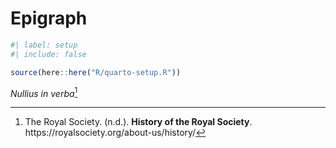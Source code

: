<!-- %:::% .common h1 begin %:::% -->
# Epigraph {.unnumbered}
<!-- %:::% .common h1 end %:::% -->

```r
#| label: setup
#| include: false

source(here::here("R/quarto-setup.R"))
```

::: {.content-visible when-format="html"}
_Nullius in verba_[^1]

[^1]: The Royal Society. (n.d.). __History of the Royal Society__. https://royalsociety.org/about-us/history/

:::

::: {.content-visible when-format="pdf"}
<!-- %:::% epigraph body begin %:::% -->
\textit{Nullius in verba}\footnotemark{}

\footnotetext{
  The Royal Society. (n.d.). \textit{History of the Royal Society}. \href{https://royalsociety.org/about-us/history/}{https://royalsociety.org/about-us/history/}
}
<!-- %:::% epigraph body end %:::% -->
:::
